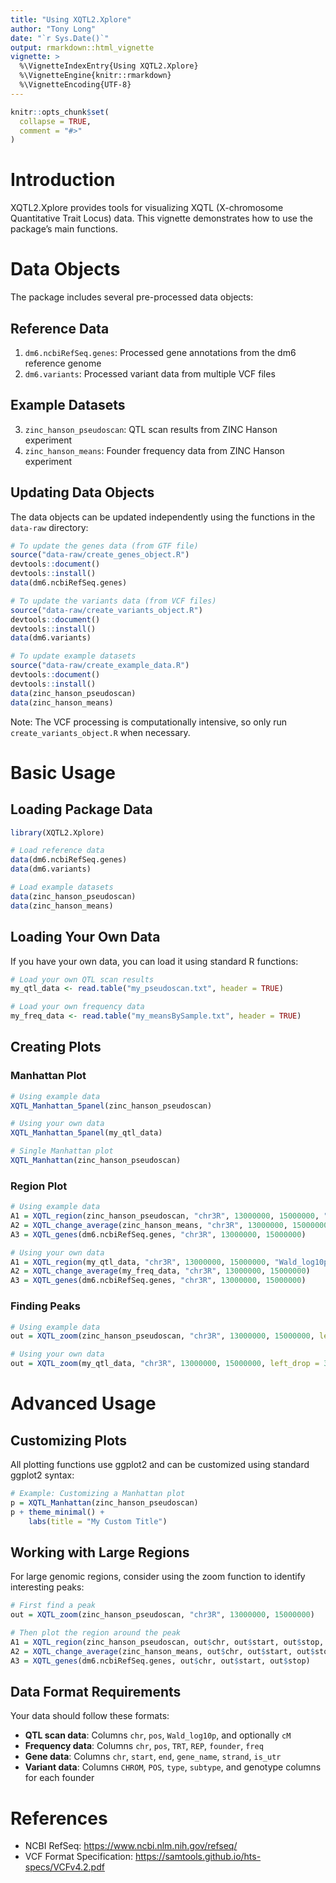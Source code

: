 ```yaml
---
title: "Using XQTL2.Xplore"
author: "Tony Long"
date: "`r Sys.Date()`"
output: rmarkdown::html_vignette
vignette: >
  %\VignetteIndexEntry{Using XQTL2.Xplore}
  %\VignetteEngine{knitr::rmarkdown}
  %\VignetteEncoding{UTF-8}
---
```


```r
knitr::opts_chunk$set(
  collapse = TRUE,
  comment = "#>"
)
```

# Introduction

XQTL2.Xplore provides tools for visualizing XQTL (X-chromosome Quantitative Trait Locus) data. This vignette demonstrates how to use the package's main functions.

# Data Objects

The package includes several pre-processed data objects:

## Reference Data
1. `dm6.ncbiRefSeq.genes`: Processed gene annotations from the dm6 reference genome
2. `dm6.variants`: Processed variant data from multiple VCF files

## Example Datasets
3. `zinc_hanson_pseudoscan`: QTL scan results from ZINC Hanson experiment
4. `zinc_hanson_means`: Founder frequency data from ZINC Hanson experiment

## Updating Data Objects

The data objects can be updated independently using the functions in the `data-raw` directory:

```r
# To update the genes data (from GTF file)
source("data-raw/create_genes_object.R")
devtools::document()
devtools::install()
data(dm6.ncbiRefSeq.genes)

# To update the variants data (from VCF files)
source("data-raw/create_variants_object.R")
devtools::document()
devtools::install()
data(dm6.variants)

# To update example datasets
source("data-raw/create_example_data.R")
devtools::document()
devtools::install()
data(zinc_hanson_pseudoscan)
data(zinc_hanson_means)
```

Note: The VCF processing is computationally intensive, so only run `create_variants_object.R` when necessary.

# Basic Usage

## Loading Package Data

```r
library(XQTL2.Xplore)

# Load reference data
data(dm6.ncbiRefSeq.genes)
data(dm6.variants)

# Load example datasets
data(zinc_hanson_pseudoscan)
data(zinc_hanson_means)
```

## Loading Your Own Data

If you have your own data, you can load it using standard R functions:

```r
# Load your own QTL scan results
my_qtl_data <- read.table("my_pseudoscan.txt", header = TRUE)

# Load your own frequency data
my_freq_data <- read.table("my_meansBySample.txt", header = TRUE)
```

## Creating Plots

### Manhattan Plot

```r
# Using example data
XQTL_Manhattan_5panel(zinc_hanson_pseudoscan)

# Using your own data
XQTL_Manhattan_5panel(my_qtl_data)

# Single Manhattan plot
XQTL_Manhattan(zinc_hanson_pseudoscan)
```

### Region Plot

```r
# Using example data
A1 = XQTL_region(zinc_hanson_pseudoscan, "chr3R", 13000000, 15000000, "Wald_log10p")
A2 = XQTL_change_average(zinc_hanson_means, "chr3R", 13000000, 15000000)
A3 = XQTL_genes(dm6.ncbiRefSeq.genes, "chr3R", 13000000, 15000000)

# Using your own data
A1 = XQTL_region(my_qtl_data, "chr3R", 13000000, 15000000, "Wald_log10p")
A2 = XQTL_change_average(my_freq_data, "chr3R", 13000000, 15000000)
A3 = XQTL_genes(dm6.ncbiRefSeq.genes, "chr3R", 13000000, 15000000)
```

### Finding Peaks

```r
# Using example data
out = XQTL_zoom(zinc_hanson_pseudoscan, "chr3R", 13000000, 15000000, left_drop = 3, right_drop = 3)

# Using your own data
out = XQTL_zoom(my_qtl_data, "chr3R", 13000000, 15000000, left_drop = 3, right_drop = 3)
```

# Advanced Usage

## Customizing Plots

All plotting functions use ggplot2 and can be customized using standard ggplot2 syntax:

```r
# Example: Customizing a Manhattan plot
p = XQTL_Manhattan(zinc_hanson_pseudoscan)
p + theme_minimal() + 
    labs(title = "My Custom Title")
```

## Working with Large Regions

For large genomic regions, consider using the zoom function to identify interesting peaks:

```r
# First find a peak
out = XQTL_zoom(zinc_hanson_pseudoscan, "chr3R", 13000000, 15000000)

# Then plot the region around the peak
A1 = XQTL_region(zinc_hanson_pseudoscan, out$chr, out$start, out$stop, "Wald_log10p")
A2 = XQTL_change_average(zinc_hanson_means, out$chr, out$start, out$stop)
A3 = XQTL_genes(dm6.ncbiRefSeq.genes, out$chr, out$start, out$stop)
```

## Data Format Requirements

Your data should follow these formats:

- **QTL scan data**: Columns `chr`, `pos`, `Wald_log10p`, and optionally `cM`
- **Frequency data**: Columns `chr`, `pos`, `TRT`, `REP`, `founder`, `freq`
- **Gene data**: Columns `chr`, `start`, `end`, `gene_name`, `strand`, `is_utr`
- **Variant data**: Columns `CHROM`, `POS`, `type`, `subtype`, and genotype columns for each founder

# References

- NCBI RefSeq: [https://www.ncbi.nlm.nih.gov/refseq/](https://www.ncbi.nlm.nih.gov/refseq/)
- VCF Format Specification: [https://samtools.github.io/hts-specs/VCFv4.2.pdf](https://samtools.github.io/hts-specs/VCFv4.2.pdf) 